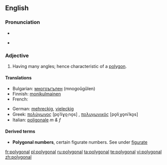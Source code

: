 ==English==

===Pronunciation===
* {{audio|en-us-polygonal.ogg|Audio (US)}}
* {{a|US}} {{SAMPA|/p@U.lI.g@.n@l/}}

===Adjective===
{{en-adj|-}}

# Having many angles; hence characteristic of a [[polygon]].

====Translations====
{{trans-top|Having many angles}}
* Bulgarian: [[многоъгълен]] (mnogoŭgŭlen) {{m}}
* Finnish: [[monikulmainen]]
* French: {{t+|fr|polygonal}}
{{trans-mid}}
* German: [[mehreckig]], [[vieleckig]]
* Greek: [[πολύγωνος]] [po̞ˈliɣo̞ˌno̞s] {{m}}, [[πολυγωνικός]] [po̞liˌɣo̞niˈko̞s] {{m}}
* Italian: [[poligonale]] ''m & f''
{{trans-bottom}}

====Derived terms====
* '''Polygonal numbers''', certain figurate numbers. See under [[figurate]]

[[fr:polygonal]]
[[pl:polygonal]]
[[ru:polygonal]]
[[ta:polygonal]]
[[te:polygonal]]
[[vi:polygonal]]
[[zh:polygonal]]